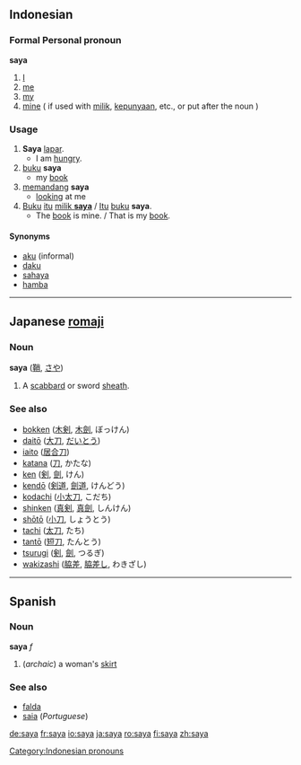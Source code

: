 == Indonesian ==
===Formal Personal pronoun===
'''saya'''

# [[I]]
# [[me]]
# [[my]]
# [[mine]] ( if used with [[milik]], [[punya|kepunyaan]], etc., or put after the noun )

=== Usage ===
# '''Saya''' [[lapar]].
#* I am [[hungry]].
# [[buku]] '''saya'''
#* my [[book]]
# [[pandang|memandang]] '''saya'''
#* [[look]]ing at me
# [[buku|Buku]] [[itu]] <u>[[milik]] '''saya'''</u> / [[itu|Itu]] [[buku]] '''saya'''.
#* The [[book]] is mine. / That is my [[book]].

==== Synonyms ====
* [[aku]] (informal)
* [[daku]]
* [[sahaya]]
* [[hamba]]

[[Category:Indonesian pronouns]]

----

== Japanese [[romaji]] ==
=== Noun ===
'''saya''' ([[鞘]], [[さや]])

#A [[scabbard]] or sword [[sheath]].

===See also===
*[[bokken]] ([[木剣]], [[木劍]], ぼっけん)
*[[daitō]] ([[大刀]], [[だいとう]])
*[[iaito]] ([[居合刀]])
*[[katana]] ([[刀]], かたな)
*[[ken]] ([[剣]], [[劍]], けん)
*[[kendō]] ([[剣道]], [[劍道]], けんどう)
*[[kodachi]] ([[小太刀]], こだち)
*[[shinken]] ([[真剣]], [[真劍]], しんけん)
*[[shōtō]] ([[小刀]], しょうとう)
*[[tachi]] ([[太刀]], たち)
*[[tantō]] ([[短刀]], たんとう)
*[[tsurugi]] ([[剣]], [[劍]], つるぎ)
*[[wakizashi]] ([[脇差]], [[脇差し]], わきざし)

----

== Spanish ==
=== Noun ===
'''saya''' ''f''

# (''archaic'') a woman's [[skirt]]

=== See also ===
*[[falda]]
*[[saia]] (''Portuguese'')

[[de:saya]]
[[fr:saya]]
[[io:saya]]
[[ja:saya]]
[[ro:saya]]
[[fi:saya]]
[[zh:saya]]